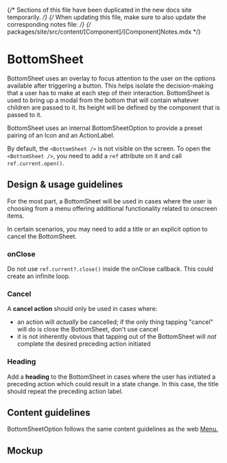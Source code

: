 
{/* Sections of this file have been duplicated in the new docs site temporarily. */}
{/* When updating this file, make sure to also update the corresponding notes file: */}
{/* packages/site/src/content/[Component]/[Component]Notes.mdx */}

<Meta title="Components/Selections/BottomSheet" />

# BottomSheet

BottomSheet uses an overlay to focus attention to the user on the options
available after triggering a button. This helps isolate the decision-making that
a user has to make at each step of their interaction. BottomSheet is used to
bring up a modal from the bottom that will contain whatever children are passed
to it. Its height will be defined by the component that is passed to it.

BottomSheet uses an internal BottomSheetOption to provide a preset pairing of an
Icon and an ActionLabel.

By default, the `<BottomSheet />` is not visible on the screen. To open the
`<BottomSheet />`, you need to add a `ref` attribute on it and call
`ref.current.open()`.

## Design & usage guidelines

For the most part, a BottomSheet will be used in cases where the user is
choosing from a menu offering additional functionality related to onscreen
items.

In certain scenarios, you may need to add a title or an explicit option to
cancel the BottomSheet.

### onClose

Do not use `ref.current?.close()` inside the onClose callback. This could create
an infinite loop.

### Cancel

A **cancel action** should only be used in cases where:

- an action will _actually_ be cancelled; if the only thing tapping "cancel"
  will do is close the BottomSheet, don't use cancel
- it is not inherently obvious that tapping out of the BottomSheet will _not_
  complete the desired preceding action initiated

### Heading

Add a **heading** to the BottomSheet in cases where the user has initiated a
preceding action which could result in a state change. In this case, the title
should repeat the preceding action label.

## Content guidelines

BottomSheetOption follows the same content guidelines as the web
[Menu.](../?path=/docs/components-navigation-menu--docs#content-guidelines)

## Mockup

<Figma
  collapsable
  url="https://www.figma.com/file/avvgu5SkbBvS8lGVePBsqO/%F0%9F%92%99-Product%2FMobile?node-id=19494%3A110480"
/>
